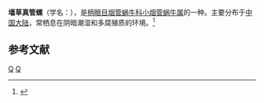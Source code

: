 {{Speciesbox
| taxon = Euphaedusa parietaria
| binomial_authority = (Schmacker et Boettger, 1890)
}}
'''墙草真管螺'''（学名：''{{lang|la|Euphaedusa parietaria}}''），是[[柄眼目|柄眼目]][[烟管蜗牛科|烟管蜗牛科]][[小烟管蜗牛属|小烟管蜗牛属]]的一种。主要分布于[[中国大陆|中国大陆]]，常栖息在阴暗潮湿和多腐殖质的环境。<ref>{{cite web|url=http://shell.sinica.edu.tw/chinese/shellbase_detail.php?science_no=5942|title=国际贝库：墙草真管螺|publisher=台湾贝类资料库|accessdate=2009-08-11|archive-date=2016-03-04|archive-url=https://web.archive.org/web/20160304104957/http://shell.sinica.edu.tw/chinese/shellbase_detail.php?science_no=5942}}</ref>

== 参考文献 ==
{{reflist}}
{{taxonbar}}
[[Category:_1890年描述的动物|Q]]
[[Category:小烟管蜗牛属|Q]]